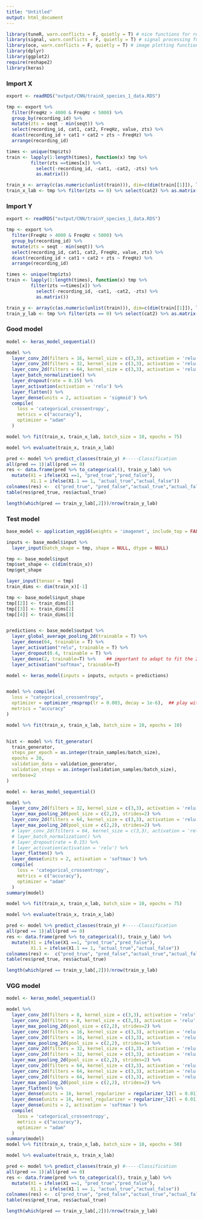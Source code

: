 ```yaml
---
title: "Untitled"
output: html_document
---
```


```r

library(tuneR, warn.conflicts = F, quietly = T) # nice functions for reading and manipulating .wav files
library(signal, warn.conflicts = F, quietly = T) # signal processing functions
library(oce, warn.conflicts = F, quietly = T) # image plotting functions and nice color maps
library(dplyr)
library(ggplot2)
require(reshape2)
library(keras)


```

### Import X
```r
export <- readRDS("output/CNN/trainX_species_1_data.RDS")

tmp <- export %>%
  filter(FreqHz > 4000 & FreqHz < 5000) %>%
  group_by(recording_id) %>%
  mutate(zts = seqt - min(seqt)) %>%
  select(recording_id, cat1, cat2, FreqHz, value, zts) %>%
  dcast(recording_id + cat1 + cat2 + zts ~ FreqHz) %>%
  arrange(recording_id)

times <- unique(tmp$zts)
train <- lapply(1:length(times), function(x) tmp %>%
         filter(zts ==times[x]) %>% 
           select(-recording_id, -cat1, -cat2, -zts) %>% 
           as.matrix())

train_x <- array(c(as.numeric(unlist(train))), dim=c(dim(train[[1]]), length(train), 1))
train_x_lab <- tmp %>% filter(zts == 0) %>% select(cat2) %>% as.matrix() %>% to_categorical()
```

### Import Y
```r
export <- readRDS("output/CNN/trainY_species_1_data.RDS")

tmp <- export %>%
  filter(FreqHz > 4000 & FreqHz < 5000) %>%
  group_by(recording_id) %>%
  mutate(zts = seqt - min(seqt)) %>%
  select(recording_id, cat1, cat2, FreqHz, value, zts) %>%
  dcast(recording_id + cat1 + cat2 + zts ~ FreqHz) %>%
  arrange(recording_id)

times <- unique(tmp$zts)
train <- lapply(1:length(times), function(x) tmp %>%
         filter(zts ==times[x]) %>% 
           select(-recording_id, -cat1, -cat2, -zts) %>% 
           as.matrix())

train_y <- array(c(as.numeric(unlist(train))), dim=c(dim(train[[1]]), length(train), 1))
train_y_lab <- tmp %>% filter(zts == 0) %>% select(cat2) %>% as.matrix() %>% to_categorical()
```


### Good model
```r

model <- keras_model_sequential()

model %>%
  layer_conv_2d(filters = 16, kernel_size = c(3,3), activation = 'relu', input_shape = c(dim(train_x)[-1])) %>%
  layer_conv_2d(filters = 32, kernel_size = c(3,3), activation = 'relu') %>%
  layer_conv_2d(filters = 64, kernel_size = c(3,3), activation = 'relu') %>%
  layer_batch_normalization() %>%
  layer_dropout(rate = 0.15) %>%
  layer_activation(activation = 'relu') %>%
  layer_flatten() %>%
  layer_dense(units = 2, activation = 'sigmoid') %>%
  compile(
    loss = 'categorical_crossentropy',
    metrics = c("accuracy"), 
    optimizer = "adam"
  )

model %>% fit(train_x, train_x_lab, batch_size = 10, epochs = 75)

model %>% evaluate(train_x, train_x_lab)

pred <- model %>% predict_classes(train_y) #-----Classification
all(pred == 1)|all(pred == 0)
res <- data.frame(pred %>% to_categorical(), train_y_lab) %>%
  mutate(X1 = ifelse(X1 ==1, "pred_true","pred_false"),
         X1.1 = ifelse(X1.1 == 1, "actual_true","actual_false"))
colnames(res) <-  c("pred_true", "pred_false","actual_true","actual_false")
table(res$pred_true, res$actual_true)

length(which(pred == train_y_lab[,2]))/nrow(train_y_lab)

```


### Test model
```r
base_model <- application_vgg16(weights = 'imagenet', include_top = FALSE)

inputs <- base_model$input %>%
  layer_input(batch_shape = tmp, shape = NULL, dtype = NULL)

tmp <- base_model$input
tmp$set_shape <- c(dim(train_x))
tmp$get_shape

layer_input(tensor = tmp)
train_dims <- dim(train_x)[-1]

tmp <- base_model$input_shape
tmp[[2]] <- train_dims[1]
tmp[[3]] <- train_dims[2]
tmp[[4]] <- train_dims[3]


predictions <- base_model$output %>% 
  layer_global_average_pooling_2d(trainable = T) %>% 
  layer_dense(64, trainable = T) %>%
  layer_activation("relu", trainable = T) %>%
  layer_dropout(0.4, trainable = T) %>%
  layer_dense(2, trainable=T) %>%    ## important to adapt to fit the 27 classes in the dataset!
  layer_activation("softmax", trainable=T)

model <- keras_model(inputs = inputs, outputs = predictions)


model %>% compile(
  loss = "categorical_crossentropy",
  optimizer = optimizer_rmsprop(lr = 0.003, decay = 1e-6),  ## play with the learning rate
  metrics = "accuracy"
)

model %>% fit(train_x, train_x_lab, batch_size = 10, epochs = 10)


hist <- model %>% fit_generator(
  train_generator,
  steps_per_epoch = as.integer(train_samples/batch_size), 
  epochs = 20, 
  validation_data = validation_generator,
  validation_steps = as.integer(validation_samples/batch_size),
  verbose=2
)

model <- keras_model_sequential()

model %>%
  layer_conv_2d(filters = 32, kernel_size = c(3,3), activation = 'relu', padding="same", input_shape = c(dim(train_x)[-1])) %>%
  layer_max_pooling_2d(pool_size = c(2,2), strides=2) %>%
  layer_conv_2d(filters = 64, kernel_size = c(3,3), activation = 'relu') %>%
  layer_max_pooling_2d(pool_size = c(2,2), strides=2) %>%
  # layer_conv_2d(filters = 64, kernel_size = c(3,3), activation = 'relu') %>%
  # layer_batch_normalization() %>%
  # layer_dropout(rate = 0.15) %>%
  # layer_activation(activation = 'relu') %>%
  layer_flatten() %>%
  layer_dense(units = 2, activation = 'softmax') %>%
  compile(
    loss = 'categorical_crossentropy',
    metrics = c("accuracy"), 
    optimizer = "adam"
  )
summary(model)

model %>% fit(train_x, train_x_lab, batch_size = 10, epochs = 75)

model %>% evaluate(train_x, train_x_lab)

pred <- model %>% predict_classes(train_y) #-----Classification
all(pred == 1)|all(pred == 0)
res <- data.frame(pred %>% to_categorical(), train_y_lab) %>%
  mutate(X1 = ifelse(X1 ==1, "pred_true","pred_false"),
         X1.1 = ifelse(X1.1 == 1, "actual_true","actual_false"))
colnames(res) <-  c("pred_true", "pred_false","actual_true","actual_false")
table(res$pred_true, res$actual_true)

length(which(pred == train_y_lab[,2]))/nrow(train_y_lab)


```

### VGG model
```r

model <- keras_model_sequential()

model %>%
  layer_conv_2d(filters = 8, kernel_size = c(3,3), activation = 'relu', padding="same", input_shape = c(dim(train_x)[-1])) %>%
  layer_conv_2d(filters = 8, kernel_size = c(3,3), activation = 'relu', padding="same") %>%
  layer_max_pooling_2d(pool_size = c(2,2), strides=2) %>%
  layer_conv_2d(filters = 16, kernel_size = c(3,3), activation = 'relu', padding="same") %>%
  layer_conv_2d(filters = 16, kernel_size = c(3,3), activation = 'relu', padding="same") %>%
  layer_max_pooling_2d(pool_size = c(2,2), strides=2) %>%
  layer_conv_2d(filters = 32, kernel_size = c(3,3), activation = 'relu', padding="same") %>%
  layer_conv_2d(filters = 32, kernel_size = c(3,3), activation = 'relu', padding="same") %>%
  layer_max_pooling_2d(pool_size = c(2,2), strides=2) %>%
  layer_conv_2d(filters = 64, kernel_size = c(3,3), activation = 'relu', padding="same") %>%
  layer_conv_2d(filters = 64, kernel_size = c(3,3), activation = 'relu', padding="same") %>%  
  layer_conv_2d(filters = 64, kernel_size = c(3,3), activation = 'relu', padding="same") %>%
  layer_max_pooling_2d(pool_size = c(2,2), strides=2) %>%
  layer_flatten() %>%
  layer_dense(units = 16, kernel_regularizer = regularizer_l2(l = 0.01)) %>%
  layer_dense(units = 16, kernel_regularizer = regularizer_l2(l = 0.01)) %>%
  layer_dense(units = 2, activation = 'softmax') %>%
  compile(
    loss = 'categorical_crossentropy',
    metrics = c("accuracy"), 
    optimizer = "adam"
  )
summary(model)
model %>% fit(train_x, train_x_lab, batch_size = 10, epochs = 50)

model %>% evaluate(train_x, train_x_lab)

pred <- model %>% predict_classes(train_y) #-----Classification
all(pred == 1)|all(pred == 0)
res <- data.frame(pred %>% to_categorical(), train_y_lab) %>%
  mutate(X1 = ifelse(X1 ==1, "pred_true","pred_false"),
         X1.1 = ifelse(X1.1 == 1, "actual_true","actual_false"))
colnames(res) <-  c("pred_true", "pred_false","actual_true","actual_false")
table(res$pred_true, res$actual_true)

length(which(pred == train_y_lab[,2]))/nrow(train_y_lab)


```

